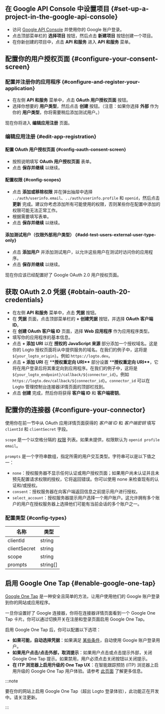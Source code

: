 ## 在 Google API Console 中设置项目 \{#set-up-a-project-in-the-google-api-console}

- 访问 [Google API Console](https://console.developers.google.com) 并使用你的 Google 账户登录。
- 点击顶部菜单栏的 **选择项目** 按钮，然后点击 **新建项目** 按钮创建一个项目。
- 在你新创建的项目中，点击 **API 和服务** 进入 **API 和服务** 菜单。

## 配置你的用户授权页面 \{#configure-your-consent-screen}

### 配置并注册你的应用程序 \{#configure-and-register-your-application}

- 在左侧 **API 和服务** 菜单中，点击 **OAuth 用户授权页面** 按钮。
- 选择你想要的 **用户类型**，然后点击 **创建** 按钮。（注意：如果你选择 **外部** 作为你的 **用户类型**，你将需要稍后添加测试用户。）

现在你将进入 **编辑应用注册** 页面。

### 编辑应用注册 \{#edit-app-registration}

#### 配置 OAuth 用户授权页面 \{#config-oauth-consent-screen}

- 按照说明填写 **OAuth 用户授权页面** 表单。
- 点击 **保存并继续** 以继续。

#### 配置权限 \{#config-scopes}

- 点击 **添加或移除权限** 并在弹出抽屉中选择 `../auth/userinfo.email`、`../auth/userinfo.profile` 和 `openid`，然后点击 **更新** 完成。建议你考虑添加所有可能使用的权限，否则某些你在配置中添加的权限可能无法正常工作。
- 根据需要填写表单。
- 点击 **保存并继续** 以继续。

#### 添加测试用户（仅限外部用户类型） \{#add-test-users-external-user-type-only}

- 点击 **添加用户** 并添加测试用户，以允许这些用户在测试时访问你的应用程序。
- 点击 **保存并继续** 以继续。

现在你应该已经配置好了 Google OAuth 2.0 用户授权页面。

## 获取 OAuth 2.0 凭据 \{#obtain-oauth-20-credentials}

- 在左侧 **API 和服务** 菜单中，点击 **凭据** 按钮。
- 在 **凭据** 页面，点击顶部菜单栏的 **+ 创建凭据** 按钮，并选择 **OAuth 客户端 ID**。
- 在 **创建 OAuth 客户端 ID** 页面，选择 **Web 应用程序** 作为应用程序类型。
- 填写你的应用程序的基本信息。
- 点击 **+ 添加 URI** 以在 **授权的 JavaScript 来源** 部分添加一个授权域名。这是你的 Logto 授权页面将从中提供服务的域名。在我们的例子中，这将是 `${your_logto_origin}`。例如 `https://logto.dev`。
- 点击 **+ 添加 URI** 在 \***\*授权重定向 URI\*\*** 部分设置 \***\*授权重定向 URI\*\***，它将在用户登录后将其重定向到应用程序。在我们的例子中，这将是 `${your_logto_endpoint}/callback/${connector_id}`。例如 `https://logto.dev/callback/${connector_id}`。`connector_id` 可以在 Logto 管理控制台连接器详情页面的顶部栏找到。
- 点击 **创建** 完成，然后你将获得 **客户端 ID** 和 **客户端密钥**。

## 配置你的连接器 \{#configure-your-connector}

使用你在前一节中从 OAuth 应用详情页面获得的 _客户端 ID_ 和 _客户端密钥_ 填写 `clientId` 和 `clientSecret` 字段。

`scope` 是一个以空格分隔的 [权限](https://developers.google.com/identity/protocols/oauth2/scopes) 列表。如果未提供，权限默认为 `openid profile email`。

`prompts` 是一个字符串数组，指定所需的用户交互类型。字符串可以是以下值之一：

- `none`：授权服务器不显示任何认证或用户授权页面；如果用户尚未认证并且未预先配置请求权限的授权，它将返回错误。你可以使用 none 来检查现有的认证和/或授权。
- `consent`：授权服务器在向客户端返回信息之前提示用户进行授权。
- `select_account`：授权服务器提示用户选择一个用户账户。这允许拥有多个账户的用户在授权服务器上选择他们可能有当前会话的多个账户之一。

### 配置类型 \{#config-types}

| 名称         | 类型     |
| ------------ | -------- |
| clientId     | string   |
| clientSecret | string   |
| scope        | string   |
| prompts      | string[] |

## 启用 Google One Tap \{#enable-google-one-tap}

[Google One Tap](https://developers.google.com/identity/gsi/web/guides/features) 是一种安全且简单的方法，让用户使用他们的 Google 账户登录到你的网站或应用程序。

一旦你设置好了 Google 连接器，你将在连接器详情页面看到一个 Google One Tap 卡片。你可以通过切换开关在注册和登录页面启用 Google One Tap。

启用 Google One Tap 后，你可以配置以下选项：

- **如果可能，自动选择凭据**：如果满足 [某些条件](https://developers.google.com/identity/gsi/web/guides/automatic-sign-in-sign-out)，自动使用 Google 账户登录用户。
- **如果用户点击/点击外部，取消提示**：如果用户点击或点击提示外部，关闭 Google One Tap 提示。如果禁用，用户必须点击关闭按钮以关闭提示。
- **在 ITP 浏览器上启用升级的 One Tap UX**：在智能跟踪预防 (ITP) 浏览器上启用升级的 Google One Tap 用户体验。请参考 [此页面](https://developers.google.com/identity/gsi/web/guides/features#upgraded_ux_on_itp_browsers) 了解更多信息。

:::note

要在你的网站上启用 Google One Tap（超出 Logto 登录体验），此功能正在开发中。请关注更新。

:::
